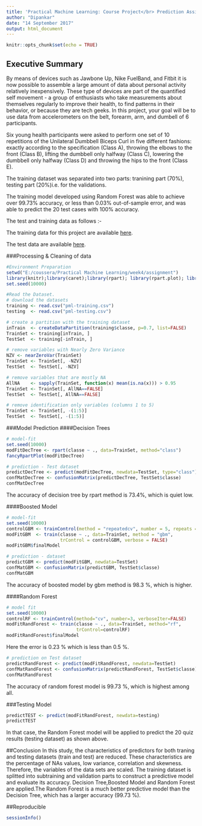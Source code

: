 ---
title: 'Practical Machine Learning: Course Project</br> Prediction Assignment Writeup'
author: "Dipankar"
date: "14 September 2017"
output: html_document
---

```{r setup, include=FALSE}
knitr::opts_chunk$set(echo = TRUE)
```

## Executive Summary

By means of devices such as Jawbone Up, Nike FuelBand, and Fitbit it is now possible to assemble a large amount of data about personal activity relatively inexpensively. These type of devices are part of the quantified self movement - a group of enthusiasts who take measurements about themselves regularly to improve their health, to find patterns in their behavior, or because they are tech geeks. In this project, your goal will be to use data from accelerometers on the belt, forearm, arm, and dumbell of 6 participants.

Six young health participants were asked to perform one set of 10 repetitions of the Unilateral Dumbbell Biceps Curl in five different fashions: exactly according to the specification (Class A), throwing the elbows to the front (Class B), lifting the dumbbell only halfway (Class C), lowering the dumbbell only halfway (Class D) and throwing the hips to the front (Class E).

The training dataset was separated into two parts: tranining part (70%), testing part (20%)i.e. for the validations.

The training model developed using Random Forest was able to achieve over 99.73% accuracy, or less than 0.03% out-of-sample error, and was able to predict the 20 test cases with 100% accuracy.

The test and training data as follows :-

The training data for this project are available [here](https://d396qusza40orc.cloudfront.net/predmachlearn/pml-training.csv).

The test data are available [here](https://d396qusza40orc.cloudfront.net/predmachlearn/pml-testing.csv).

###Processing & Cleaning of data


```{r cache=TRUE, warning=FALSE}
#Environment Preparation
setwd("E:/coussera/Practical Machine Learning/week4/assignment")
library(knitr);library(caret);library(rpart); library(rpart.plot); library(rattle); library(randomForest); library(corrplot); 
set.seed(10000)

#Read the Dataset.
# download the datasets
training <- read.csv("pml-training.csv")
testing  <- read.csv("pml-testing.csv")

# create a partition with the training dataset 
inTrain  <- createDataPartition(training$classe, p=0.7, list=FALSE)
TrainSet <- training[inTrain, ]
TestSet  <- training[-inTrain, ]

# remove variables with Nearly Zero Variance
NZV <- nearZeroVar(TrainSet)
TrainSet <- TrainSet[, -NZV]
TestSet  <- TestSet[, -NZV]

# remove variables that are mostly NA
AllNA    <- sapply(TrainSet, function(x) mean(is.na(x))) > 0.95
TrainSet <- TrainSet[, AllNA==FALSE]
TestSet  <- TestSet[, AllNA==FALSE]

# remove identification only variables (columns 1 to 5)
TrainSet <- TrainSet[, -(1:5)]
TestSet  <- TestSet[, -(1:5)]
```
###Model Prediction
####Decision Trees

```{r cache=TRUE, warning=FALSE}
# model-fit
set.seed(10000)
modFitDecTree <- rpart(classe ~ ., data=TrainSet, method="class")
fancyRpartPlot(modFitDecTree)

# prediction - Test dataset
predictDecTree <- predict(modFitDecTree, newdata=TestSet, type="class")
confMatDecTree <- confusionMatrix(predictDecTree, TestSet$classe)
confMatDecTree
```
The accuracy of decision tree by rpart method is 73.4%, which is quiet low.

####Boosted Model
```{r cache=TRUE, warning=FALSE}
# model-fit
set.seed(10000)
controlGBM <- trainControl(method = "repeatedcv", number = 5, repeats = 1)
modFitGBM  <- train(classe ~ ., data=TrainSet, method = "gbm",
                    trControl = controlGBM, verbose = FALSE)
modFitGBM$finalModel

# prediction - dataset
predictGBM <- predict(modFitGBM, newdata=TestSet)
confMatGBM <- confusionMatrix(predictGBM, TestSet$classe)
confMatGBM

```
The accuracy of boosted model by gbm method is 98.3 %, which is higher.

####Random Forest
```{r cache=TRUE, warning=FALSE}
# model fit
set.seed(10000)
controlRF <- trainControl(method="cv", number=3, verboseIter=FALSE)
modFitRandForest <- train(classe ~ ., data=TrainSet, method="rf",
                          trControl=controlRF)
modFitRandForest$finalModel
```
Here the error is 0.23 % which is less than 0.5 %.
```{r cache=TRUE, warning=FALSE}
# prediction on Test dataset
predictRandForest <- predict(modFitRandForest, newdata=TestSet)
confMatRandForest <- confusionMatrix(predictRandForest, TestSet$classe)
confMatRandForest
```
The accuracy of random forest model is 99.73 %, which is highest among all.

###Testing Model
```{r cache=TRUE, warning=FALSE}
predictTEST <- predict(modFitRandForest, newdata=testing)
predictTEST
```
In that case, the Random Forest model will be applied to predict the 20 quiz results (testing dataset) as shown above.

##Conclusion
In this study, the characteristics of predictors for both traning and testing datasets (train and test) are reduced. These characteristics are the percentage of NAs values, low variance, correlation and skewness. Therefore, the variables of the data sets are scaled. The training dataset is splitted into subtraining and validation parts to construct a predictive model and evaluate its accuracy. Decision Tree,Boosted Model and Random Forest are applied.The Random Forest is a much better predictive model than the Decision Tree, which has a larger accuracy (99.73 %).

##Reproducible
```{r cache=TRUE, warning=FALSE}
sessionInfo()
```


